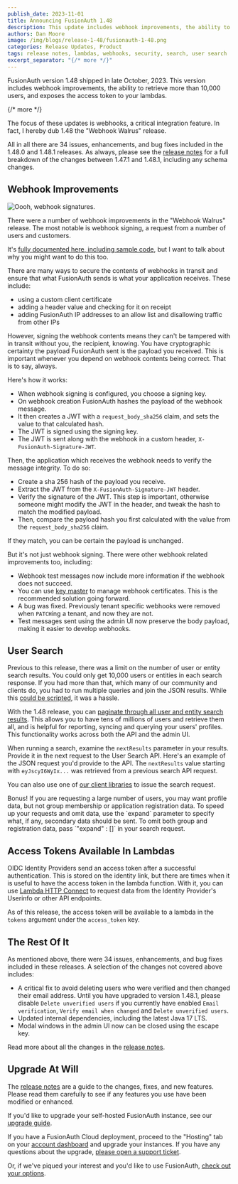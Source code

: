 ```yaml
---
publish_date: 2023-11-01
title: Announcing FusionAuth 1.48
description: This update includes webhook improvements, the ability to retrieve more than 10,000 users, and exposes the access token to your lambdas.
authors: Dan Moore
image: /img/blogs/release-1-48/fusionauth-1-48.png
categories: Release Updates, Product
tags: release notes, lambdas, webhooks, security, search, user search
excerpt_separator: "{/* more */}"
---
```


FusionAuth version 1.48 shipped in late October, 2023. This version includes webhook improvements, the ability to retrieve more than 10,000 users, and exposes the access token to your lambdas.

{/* more */}

The focus of these updates is webhooks, a critical integration feature. In fact, I hereby dub 1.48 the "Webhook Walrus" release.

All in all there are 34 issues, enhancements, and bug fixes included in the 1.48.0 and 1.48.1 releases. As always, please see the [release notes](/docs/release-notes/#version-1-48-1) for a full breakdown of the changes between 1.47.1 and 1.48.1, including any schema changes.

## Webhook Improvements

![Oooh, webhook signatures.](/img/blogs/release-1-48/walrus-meme.png)

There were a number of webhook improvements in the "Webhook Walrus" release. The most notable is webhook signing, a request from a number of users and customers. 

It's [fully documented here, including sample code](/docs/extend/events-and-webhooks/signing), but I want to talk about why you might want to do this too.

There are many ways to secure the contents of webhooks in transit and ensure that what FusionAuth sends is what your application receives. These include:

* using a custom client certificate
* adding a header value and checking for it on receipt
* adding FusionAuth IP addresses to an allow list and disallowing traffic from other IPs

However, signing the webhook contents means they can't be tampered with in transit without you, the recipient, knowing. You have cryptographic certainty the payload FusionAuth sent is the payload you received. This is important whenever you depend on webhook contents being correct. That is to say, always.

Here's how it works: 

* When webhook signing is configured, you choose a signing key.
* On webhook creation FusionAuth hashes the payload of the webhook message.
* It then creates a JWT with a `request_body_sha256` claim, and sets the value to that calculated hash.
* The JWT is signed using the signing key.
* The JWT is sent along with the webhook in a custom header, `X-FusionAuth-Signature-JWT`.

Then, the application which receives the webhook needs to verify the message integrity. To do so: 

* Create a sha 256 hash of the payload you receive.
* Extract the JWT from the `X-FusionAuth-Signature-JWT` header.
* Verify the signature of the JWT. This step is important, otherwise someone might modify the JWT in the header, and tweak the hash to match the modified payload.
* Then, compare the payload hash you first calculated with the value from the `request_body_sha256` claim.

If they match, you can be certain the payload is unchanged.

But it's not just webhook signing. There were other webhook related improvements too, including:

* Webhook test messages now include more information if the webhook does not succeed.
* You can use [key master](/docs/operate/secure-and-monitor/key-master) to manage webhook certificates. This is the recommended solution going forward.
* A bug was fixed. Previously tenant specific webhooks were removed when `PATCH`ing a tenant, and now they are not.
* Test messages sent using the admin UI now preserve the body payload, making it easier to develop webhooks.

## User Search

Previous to this release, there was a limit on the number of user or entity search results. You could only get 10,000 users or entities in each search response. If you had more than that, which many of our community and clients do, you had to run multiple queries and join the JSON results. While this [could be scripted](https://github.com/FusionAuth/fusionauth-example-scripts/tree/master/full-user-search), it was a hassle.

With the 1.48 release, you can [paginate through all user and entity search results](/docs/lifecycle/manage-users/search/search#extended-pagination). This allows you to have tens of millions of users and retrieve them all, and is helpful for reporting, syncing and querying your users' profiles. This functionality works across both the API and the admin UI.

When running a search, examine the `nextResults` parameter in your results. Provide it in the next request to the User Search API. Here's an example of the JSON request you'd provide to the API. The `nextResults` value starting with `eyJscyI6WyIx...` was retrieved from a previous search API request.

<JSON title="Example Request JSON using `nextResults`" src="users/search-nextResults-request.json" />

You can also use one of [our client libraries](/docs/sdks) to issue the search request.

<Aside type="tip" nodark="true">Bonus! If you are requesting a large number of users, you may want profile data, but not group membership or application registration data. To speed up your requests and omit data, use the `expand` parameter to specify what, if any, secondary data should be sent. To omit both group and registration data, pass `"expand" : []` in your search request.</Aside>

## Access Tokens Available In Lambdas

OIDC Identity Providers send an access token after a successful authentication. This is stored on the identity link, but there are times when it is useful to have the access token in the lambda function. With it, you can use [Lambda HTTP Connect](/docs/extend/code/lambdas#using-lambda-http-connect) to request data from the Identity Provider's Userinfo or other API endpoints.

As of this release, the access token will be available to a lambda in the `tokens` argument under the `access_token` key.

## The Rest Of It

As mentioned above, there were 34 issues, enhancements, and bug fixes included in these releases. A selection of the changes not covered above includes:

* A critical fix to avoid deleting users who were verified and then changed their email address. Until you have upgraded to version 1.48.1, please disable `Delete unverified users` if you currently have enabled `Email verification`, `Verify email when changed` and `Delete unverified users`. 
* Updated internal dependencies, including the latest Java 17 LTS.
* Modal windows in the admin UI now can be closed using the escape key.

Read more about all the changes in the [release notes](/docs/release-notes/#version-1-48-1).

## Upgrade At Will

The [release notes](/docs/release-notes/#version-1-48-1) are a guide to the changes, fixes, and new features. Please read them carefully to see if any features you use have been modified or enhanced.

If you'd like to upgrade your self-hosted FusionAuth instance, see our [upgrade guide](/docs/operate/deploy/upgrade). 

If you have a FusionAuth Cloud deployment, proceed to the "Hosting" tab on your <a href="https://account.fusionauth.io/account/deployment/" target="_blank">account dashboard</a> and upgrade your instances. If you have any questions about the upgrade, <a href="https://account.fusionauth.io/account/support/" target="_blank">please open a support ticket</a>.

Or, if we've piqued your interest and you'd like to use FusionAuth, [check out your options](/pricing).
